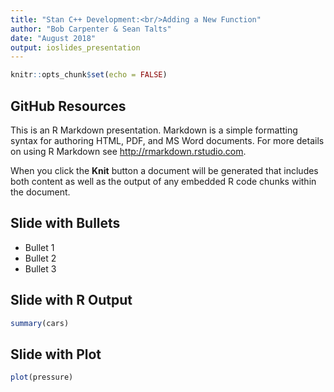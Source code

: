 ```yaml
---
title: "Stan C++ Development:<br/>Adding a New Function"
author: "Bob Carpenter & Sean Talts"
date: "August 2018"
output: ioslides_presentation
---
```


```r
knitr::opts_chunk$set(echo = FALSE)
```

## GitHub Resources



This is an R Markdown presentation. Markdown is a simple formatting syntax for authoring HTML, PDF, and MS Word documents. For more details on using R Markdown see <http://rmarkdown.rstudio.com>.

When you click the **Knit** button a document will be generated that includes both content as well as the output of any embedded R code chunks within the document.

## Slide with Bullets

- Bullet 1
- Bullet 2
- Bullet 3

## Slide with R Output

```r
summary(cars)
```

## Slide with Plot

```r
plot(pressure)
```

